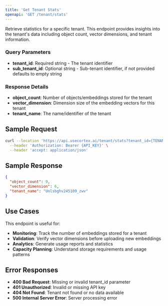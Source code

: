 ```yaml
---
title: 'Get Tenant Stats'
openapi: 'GET /tenant/stats'
---
```


Retrieve statistics for a specific tenant. This endpoint provides insights into the tenant's data including object count, vector dimensions, and tenant information.

### Query Parameters
- **tenant_id**: Required string - The tenant identifier
- **sub_tenant_id**: Optional string - Sub-tenant identifier, if not provided defaults to empty string

### Response Details
- **object_count**: Number of objects/embeddings stored for the tenant
- **vector_dimension**: Dimension size of the embedding vectors for this tenant
- **tenant_name**: The name/identifier of the tenant

## Sample Request

```bash
curl --location 'https://api.usecortex.ai/tenant/stats?tenant_id={TENANT_ID}&sub_tenant_id={SUB_TENANT_ID}' \
  --header 'Authorization: Bearer {API_KEY}' \
  --header 'accept: application/json'
```

## Sample Response

```json
{
  "object_count": 9,
  "vector_dimension": 6,
  "tenant_name": "Unlsbghv245109_zwv"
}
```

## Use Cases

This endpoint is useful for:
- **Monitoring**: Track the number of embeddings stored for a tenant
- **Validation**: Verify vector dimensions before uploading new embeddings
- **Analytics**: Generate usage reports and statistics
- **Capacity Planning**: Understand storage requirements and usage patterns

## Error Responses

- **400 Bad Request**: Missing or invalid tenant_id parameter
- **401 Unauthorized**: Invalid or missing API key
- **404 Not Found**: Tenant not found or no data available
- **500 Internal Server Error**: Server processing error
